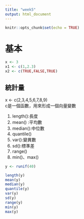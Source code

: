 ```yaml
---
title: "week5"
output: html_document
---
```


```r
knitr::opts_chunk$set(echo = TRUE)
```

# 基本
```r
x <- 3
x1 <- c(1,2.3)
x2 <- c(TRUE,FALSE,TRUE)
```

## 統計量
x <- c(2,3,4,5,6,7,8,9)  
c是一個函數，用來形成一個向量變數

1. length():長度  
1. mean() :平均數  
1. median():中位數  
1. quantile()  
1. var():變異數       
1. sd():標準差  
1. range()  
1. min()、max()  


```r
y <- runif(40)

length(y)
mean(y)
median(y)
quantile(y)
var(y)
sd(y)
range(y)
min(y)
max(y)
```


